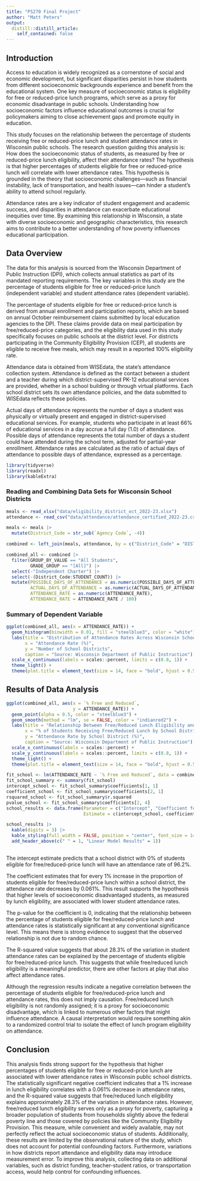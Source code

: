 ```yaml
---
title: "PS270 Final Project"
author: "Matt Peters"
output:
  distill::distill_article:
    self_contained: false
---
```



## Introduction

Access to education is widely recognized as a cornerstone of social and economic development, but significant disparities persist in how students from different socioeconomic backgrounds experience and benefit from the educational system. One key measure of socioeconomic status is eligibility for free or reduced-price lunch programs, which serve as a proxy for economic disadvantage in public schools. Understanding how socioeconomic factors influence educational outcomes is crucial for policymakers aiming to close achievement gaps and promote equity in education.

This study focuses on the relationship between the percentage of students receiving free or reduced-price lunch and student attendance rates in Wisconsin public schools. The research question guiding this analysis is: How does the socioeconomic status of students, as measured by free or reduced-price lunch eligibility, affect their attendance rates? The hypothesis is that higher percentages of students eligible for free or reduced-price lunch will correlate with lower attendance rates. This hypothesis is grounded in the theory that socioeconomic challenges—such as financial instability, lack of transportation, and health issues—can hinder a student's ability to attend school regularly.

Attendance rates are a key indicator of student engagement and academic success, and disparities in attendance can exacerbate educational inequities over time. By examining this relationship in Wisconsin, a state with diverse socioeconomic and geographic characteristics, this research aims to contribute to a better understanding of how poverty influences educational participation.

## Data Overview

The data for this analysis is sourced from the Wisconsin Department of Public Instruction (DPI), which collects annual statistics as part of its mandated reporting requirements. The key variables in this study are the percentage of students eligible for free or reduced-price lunch (independent variable) and student attendance rates (dependent variable).

The percentage of students eligible for free or reduced-price lunch is derived from annual enrollment and participation reports, which are based on annual October reimbursement claims submitted by local education agencies to the DPI. These claims provide data on meal participation by free/reduced-price categories, and the eligibility data used in this study specifically focuses on public schools at the district level. For districts participating in the Community Eligibility Provision (CEP), all students are eligible to receive free meals, which may result in a reported 100% eligibility rate.

Attendance data is obtained from WISEdata, the state’s attendance collection system. Attendance is defined as the contact between a student and a teacher during which district-supervised PK-12 educational services are provided, whether in a school building or through virtual platforms. Each school district sets its own attendance policies, and the data submitted to WISEdata reflects these policies. 

Actual days of attendance represents the number of days a student was physically or virtually present and engaged in district-supervised educational services. For example, students who participate in at least 66% of educational services in a day accrue a full day (1.0) of attendance. Possible days of attendance represents the total number of days a student could have attended during the school term, adjusted for partial-year enrollment. Attendance rates are calculated as the ratio of actual days of attendance to possible days of attendance, expressed as a percentage.



```r
library(tidyverse)
library(readxl)
library(kableExtra)
```

### Reading and Combining Data Sets for Wisconsin School Districts

```r
meals <- read_xlsx("data/eligibility_district_oct_2022-23.xlsx")
attendance <- read_csv("data/attendance/attendance_certified_2022-23.csv")
```

```r
meals <- meals |> 
  mutate(District_Code = str_sub(`Agency Code`, -4))

combined <- left_join(meals, attendance, by = c("District_Code" = "DISTRICT_CODE"))
```

```r
combined_all <- combined |> 
  filter(GROUP_BY_VALUE == "All Students",
         GRADE_GROUP == "[All]") |> 
  select(-"Independent Charter") |> 
  select(-(District_Code:STUDENT_COUNT)) |> 
  mutate(POSSIBLE_DAYS_OF_ATTENDANCE = as.numeric(POSSIBLE_DAYS_OF_ATTENDANCE),
         ACTUAL_DAYS_OF_ATTENDANCE = as.numeric(ACTUAL_DAYS_OF_ATTENDANCE),
         ATTENDANCE_RATE = as.numeric(ATTENDANCE_RATE),
         ATTENDANCE_RATE = ATTENDANCE_RATE / 100)
```

### Summary of Dependent Variable

```r
ggplot(combined_all, aes(x = ATTENDANCE_RATE)) +
  geom_histogram(binwidth = 0.01, fill = "steelblue3", color = "white") +
  labs(title = "Distribution of Attendance Rates Across Wisconsin School Districts",
       x = "Attendance Rate (%)",
       y = "Number of School Districts",
       caption = "Source: Wisconsin Department of Public Instruction") +
  scale_x_continuous(labels = scales::percent, limits = c(0.8, 1)) +
  theme_light() +
  theme(plot.title = element_text(size = 14, face = "bold", hjust = 0.5))
```

## Results of Data Analysis

```r
ggplot(combined_all, aes(x = `% Free and Reduced`, 
                         y = ATTENDANCE_RATE)) +
  geom_point(alpha = 0.5, color = "steelblue3") +  
  geom_smooth(method = "lm", se = FALSE, color = "indianred2") +
  labs(title = "Relationship Between Free/Reduced Lunch Eligibility and\nAttendance Rates in Wisconsin Public School Districts (2023)",
       x = "% of Students Receiving Free/Reduced Lunch by School District",
       y = "Attendance Rate by School District (%)",
       caption = "Source: Wisconsin Department of Public Instruction") +
  scale_x_continuous(labels = scales::percent) + 
  scale_y_continuous(labels = scales::percent, limits = c(0.8, 1)) + 
  theme_light() +
  theme(plot.title = element_text(size = 14, face = "bold", hjust = 0.5))
```

```r
fit_school <- lm(ATTENDANCE_RATE ~ `% Free and Reduced`, data = combined_all)
fit_school_summary <- summary(fit_school)
intercept_school <- fit_school_summary$coefficients[1, 1] 
coefficient_school <- fit_school_summary$coefficients[2, 1]  
rsquared_school <- fit_school_summary$r.squared 
pvalue_school <- fit_school_summary$coefficients[2, 4]
school_results <- data.frame(Parameter = c("Intercept", "Coefficient for % Free/Reduced Lunch", "P-value for Coefficient", "R-squared Value"),
                             Estimate = c(intercept_school, coefficient_school, pvalue_school, rsquared_school))

school_results |> 
  kable(digits = 3) |> 
  kable_styling(full_width = FALSE, position = "center", font_size = 14) |> 
  add_header_above(c(" " = 1, "Linear Model Results" = 1))
  
```


The intercept estimate predicts that a school district with 0% of students eligible for free/reduced-price lunch will have an attendance rate of 96.2%. 

The coefficient estimates that for every 1% increase in the proportion of students eligible for free/reduced-price lunch within a school district, the attendance rate decreases by 0.061%. This result supports the hypothesis that higher levels of socioeconomic disadvantaged students, as measured by lunch eligibility, are associated with lower student attendance rates.  

The p-value for the coefficient is 0, indicating that the relationship between the percentage of students eligible for free/reduced-price lunch and attendance rates is statistically significant at any conventional significance level. This means there is strong evidence to suggest that the observed relationship is not due to random chance.

The R-squared value suggests that about 28.3% of the variation in student attendance rates can be explained by the percentage of students eligible for free/reduced-price lunch. This suggests that while free/reduced lunch eligibility is a meaningful predictor, there are other factors at play that also affect attendance rates.

Although the regression results indicate a negative correlation between the percentage of students eligible for free/reduced-price lunch and attendance rates, this does not imply causation. Free/reduced lunch eligibility is not randomly assigned; it is a proxy for socioeconomic disadvantage, which is linked to numerous other factors that might influence attendance. A causal interpretation would require something akin to a randomized control trial to isolate the effect of lunch program eligibility on attendance.

## Conclusion

This analysis finds strong support for the hypothesis that higher percentages of students eligible for free or reduced-price lunch are associated with lower attendance rates in Wisconsin public school districts. The statistically significant negative coefficient indicates that a 1% increase in lunch eligibility correlates with a 0.061% decrease in attendance rates, and the R-squared value suggests that free/reduced lunch eligibility explains approximately 28.3% of the variation in attendance rates. However, free/reduced lunch eligibility serves only as a proxy for poverty, capturing a broader population of students from households slightly above the federal poverty line and those covered by policies like the Community Eligibility Provision. This measure, while convenient and widely available, may not perfectly reflect the actual socioeconomic status of students. Additionally, these results are limited by the observational nature of the study, which does not account for potential confounding factors. Furthermore, variations in how districts report attendance and eligibility data may introduce measurement error. To improve this analysis, collecting data on additional variables, such as district funding, teacher-student ratios, or transportation access, would help control for confounding influences.

